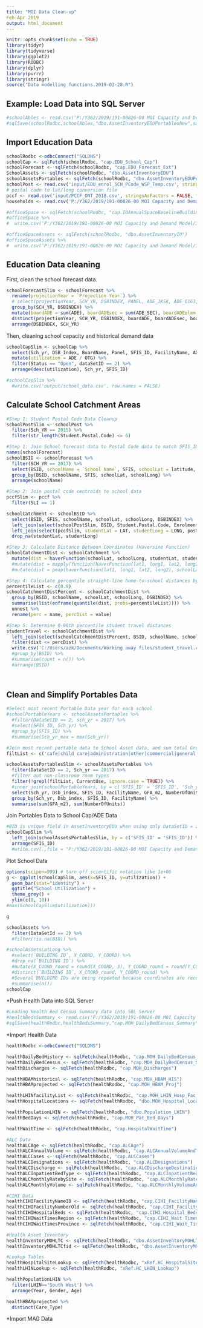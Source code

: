 ```yaml
---
title: "MOI Data Clean-up"
Feb-Apr 2019
output: html_document
---
```


```r
knitr::opts_chunk$set(echo = TRUE)
library(tidyr)
library(tidyverse)
library(ggplot2)
library(RODBC)
library(dplyr)
library(purrr)
library(stringr)
source("Data modelling functions.2019-03-28.R")
```

## Example: Load Data into SQL Server
```r
#schoolAbles <- read.csv('P:/Y362/2019/191-00826-00 MOI Capacity and Demand Model/3. Modelling/dboAssetInventoryEDUPortable2.csv')
#sqlSave(schoolRodbc,schoolAbles,"dbo.AssetInventoryEDUPortablesNew",safer=FALSE,append=TRUE)
```


## Import Education Data
```r
schoolRodbc <-odbcConnect("SQLDNS")
schoolCap <- sqlFetch(schoolRodbc, "cap.EDU_School_Cap")
schoolForecast <- sqlFetch(schoolRodbc, "cap.EDU_Forecast_Ext")
SchoolAssets <- sqlFetch(schoolRodbc, "dbo.AssetInventoryEDU")
schoolAssetsPortables <- sqlFetch(schoolRodbc, "dbo.AssetInventoryEDUPortableNew")
schoolPost <- read.csv('input/EDU_enrol_SCH_PCode_WSP_Temp.csv', stringsAsFactors = FALSE)
# postal code to lat/long conversion file
pccf <- read.csv('input/PCCF_ONT_2018.csv', stringsAsFactors = FALSE, fileEncoding = "UTF-8-BOM") 
households <- read.csv('P:/Y362/2019/191-00826-00 MOI Capacity and Demand Model/6. Maps/households_2011.csv.gz')

#officeSpace <- sqlFetch(schoolRodbc, "cap.IOAnnualSpaceBaselineBuilding")
#officeSpace %>%
#  write.csv('P:/Y362/2019/191-00826-00 MOI Capacity and Demand Model/3. Modelling/OfficeSpaceData.csv', row.names = FALSE)

#officeSpaceAssets <- sqlFetch(schoolRodbc, "dbo.AssetInventoryIO")
#officeSpaceAssets %>%
#  write.csv('P:/Y362/2019/191-00826-00 MOI Capacity and Demand Model/3. Modelling/OfficeSpaceAssetData.csv', row.names = FALSE)

```

## Education Data cleaning

First, clean the school forecast data.

```r
schoolForecastSlim <- schoolForecast %>%
  rename(projectionYear = `Projection Year`) %>%
  # select(projectionYear, SCH_YR, DSBINDEX, PANEL, ADE_JKSK, ADE_G1G3, ADE_G4G8, ADE_SEC, ADE)
  group_by(SCH_YR, DSBINDEX) %>%
  mutate(boardADE = sum(ADE), boardADEsec = sum(ADE_SEC), boardADEelem = sum(ADE_ELEM), boardADEjksk = sum(ADE_JKSK), boardADEg1g3 = sum(ADE_G1G3), boardADEg4g8 = sum(ADE_G4G8)) %>%
  distinct(projectionYear, SCH_YR, DSBINDEX, boardADE, boardADEsec, boardADEelem, boardADEjksk, boardADEg1g3, boardADEg4g8) %>%
  arrange(DSBINDEX, SCH_YR)
```

Then, cleaning school capacity and historical demand data
```r
schoolCapSlim <- schoolCap %>%
  select(Sch_yr, DSB_Index, BoardName, Panel, SFIS_ID, FacilityName, ADE, OTG, Latitude, longitude, Status, dataSetID) %>%
  mutate(utilization = ADE / OTG) %>%
  filter(Status == "Open", dataSetID == 2) %>%
  arrange(desc(utilization), Sch_yr, SFIS_ID)

#schoolCapSlim %>%
  #write.csv('output/school_data.csv', row.names = FALSE)
```

## Calculate School Catchment Areas
```r
#Step 1: Student Postal Code Data Cleanup
schoolPostSlim <- schoolPost %>%
  filter(Sch_YR == 2015) %>%
  filter(str_length(Student.Postal.Code) <= 6)

#Step 1: Join School forecast data to Postal Code data to match SFIS_ID to BSID
names(schoolForecast)
schoolBSID <- schoolForecast %>%
  filter(SCH_YR == 2017) %>%
  select(BSID, schoolName = `School Name`, SFIS, schoolLat = latitude, schoolLong = longitude, DSBINDEX) %>%
  group_by(BSID, schoolName, SFIS, schoolLat, schoolLong) %>%
  arrange(schoolName)

#Step 2: Join postal code centroids to school data
pccfSlim <- pccf %>%
  filter(SLI == 1)

schoolCatchment <- schoolBSID %>%
  select(BSID, SFIS, schoolName, schoolLat, schoolLong, DSBINDEX) %>%
  left_join(select(schoolPostSlim, BSID, Student.Postal.Code, Enrolment), by = c('BSID' = 'BSID')) %>%
  left_join(select(pccfSlim, studentLat = LAT, studentLong = LONG, postalCode), by = c('Student.Postal.Code' = 'postalCode')) %>%
  drop_na(studentLat, studentLong)

#Step 3: Calculate Distance Between Coordinates (Haversine Function)
schoolCatchmentDist <- schoolCatchment %>%
  mutate(dist = haverFunction(schoolLat, schoolLong, studentLat, studentLong))
  #mutate(dist = mapply(function(haverFunction(lat1, long1, lat2, long2), schoolLat, schoolLong, studentLat, studentLong))
  #mutate(dist = pmap(haverFunction(lat1, long1, lat2, long2), schoolLat, schoolLong, studentLat, studentLong))

#Step 4: Calculate percentile straight-line home-to-school distances by BSID
percentileList <- c(0.9)
schoolCatchmentDistPercent <- schoolCatchmentDist %>%
  group_by(BSID, schoolName, schoolLat, schoolLong, DSBINDEX) %>%
  summarise(list(enframe(quantile(dist, probs=percentileList)))) %>%
  unnest %>%
  rename(perc = name, percDist = value)

#Step 5: Determine 0-90th percentile student travel distances
studentTravel <- schoolCatchmentDist %>%
  left_join(select(schoolCatchmentDistPercent, BSID, schoolName, schoolLat, percDist, DSBINDEX), by = c('BSID' = 'BSID')) %>%
  filter(dist <= percDist) %>%
  write.csv('C:/Users/azk/Documents/Working away files/student_travel.csv')
  #group_by(BSID) %>%
  #summarise(count = n()) %>%
  #arrange(BSID)

  
```

## Clean and Simplify Portables Data
```r
#Select most recent Portable Data year for each school
#schoolPortableYears <- schoolAssetsPortables %>%
  #filter(DataSetID == 2, sch_yr = 2017) %>%
  #select(SFIS_ID, Sch_yr) %>%
  #group_by(SFIS_ID) %>%
  #summarise(Sch_yr_max = max(Sch_yr))

#Join most recent portable data to School Asset data, and sum total Ground Floor Area and Number of Portable Units by school
filtList <- c('cafe|child care|administration|other|commercial|general|best start|staff')

schoolAssetsPortablesSlim <- schoolAssetsPortables %>%
  filter(DataSetID == 2, Sch_yr == 2017) %>%
  #filter out non-classroom room types
  filter(!grepl(filtList, CurrentUse, ignore.case = TRUE)) %>%
  #inner_join(schoolPortableYears, by = c('SFIS_ID' = 'SFIS_ID', 'Sch_yr' = 'Sch_yr_max')) %>%
  select(Sch_yr, Dsb_index, SFIS_ID, FacilityName, GFA_m2, NumberOfUnits) %>%
  group_by(Sch_yr, Dsb_index, SFIS_ID, FacilityName) %>%
  summarise(sum(GFA_m2), sum(NumberOfUnits))

```

Join Portables Data to School Cap/ADE Data
```r
#BID is unique field in AssetInventoryEDU when using only DataSetID = 2 and BID is not null
schoolCapSlim %>%
  left_join(schoolAssetsPortablesSlim, by = c('SFIS_ID' = 'SFIS_ID')) %>%
  arrange(SFIS_ID)
  #write.csv(.,file = "P:/Y362/2019/191-00826-00 MOI Capacity and Demand Model/3. Modelling/schoolCapPortables.csv")
```

Plot School Data
```r
options(scipen=999) # turn off scientific notation like 1e+06
g <- ggplot(schoolCapSlim, aes(x=SFIS_ID, y=utilization)) +
  geom_bar(stat="identity") +
  ggtitle("School Utilization") + 
  theme_grey() +
  ylim(c(0, 10))
#max(SchoolCapSlim$utilization)))

g
```


```r
schoolAssets %>%
  filter(DataSetId == 2) %>%
  #filter(!is.na(BID)) %>%

#schoolAssetsLatLong %>%
  #select(`BUILDING ID`, X_COORD, Y_COORD) %>%
  #drop_na(`BUILDING ID`) %>%
  #mutate(X_COORD_round = round(X_COORD, 3), Y_COORD_round = round(Y_COORD, 3)) %>%
  #distinct(`BUILDING ID`, X_COORD_round, Y_COORD_round) %>%
  #Several BUILDING IDs are being repeated because coordinates are recorded differently for duplicate copies of the Building ID; this happens at all scales of precision; must choose acceptable level of precision and then choose mechanism for selecting "correct" lat/long
  #summarise(n())
schoolCap
```


*Push Health Data into SQL Server
```r
#Loading Health Bed Census Summary data into SQL Server
#healthBedsSummary <- read.csv('P:/Y362/2019/191-00826-00 MOI Capacity and Demand Model/3. Modelling/Received files/Data received 2019-03-01/MOH_DailyBedCensus_Summary.txt')
#sqlSave(healthRodbc,healthBedsSummary,"cap.MOH_DailyBedCensus_Summary",safer=FALSE, fast=TRUE)
```



*Import Health Data
```r
healthRodbc <-odbcConnect("SQLDNS")

healthDailyBedHistory <- sqlFetch(healthRodbc, "cap.MOH_DailyBedCensus_Historical")
healthDailyBedCensus <- sqlFetch(healthRodbc, "cap.MOH_DailyBedCensus_Summary")
healthDischarges <- sqlFetch(healthRodbc, "cap.MOH_Discharges")

healthHBAMhistorical <- sqlFetch(healthRodbc, "cap.MOH_HBAM_HIS")
healthHBAMprojected <- sqlFetch(healthRodbc, "cap.MOH_HBAM_Proj")

healthLHINfacilityList <- sqlFetch(healthRodbc, "cap.MOH_LHIN_Hosp_Fac_List")
healthHospitalLocations <- sqlFetch(healthRodbc, "dbo.MOH_Hospital_Locations")

healthPopulationLHIN <- sqlFetch(healthRodbc, "dbo.Population_LHIN")
healthBedDays <- sqlFetch(healthRodbc, "cap.MOH_Pat_Bed_Days")

healthWaitTime <- sqlFetch(healthRodbc, "cap.HospitalWaitTime")

#ALC Data
healthALCAge <- sqlFetch(healthRodbc, "cap.ALCAge")
healthALCAnnualVolume <- sqlFetch(healthRodbc, "cap.ALCAnnualVolumeAndTotalDays")
healthALCCases <- sqlFetch(healthRodbc, "cap.ALCCases")
healthALCDesignations <- sqlFetch(healthRodbc, "cap.ALCDesignations")
healthALCDischarge <- sqlFetch(healthRodbc, "cap.ALCDischargeDestination")
healthALCInpatientBedType <- sqlFetch(healthRodbc, "cap.ALCInpatientBedType")
healthALCMonthlyRatebySite <- sqlFetch(healthRodbc, "cap.ALCMonthlyRateByProvinceLHINFacilitySite")
healthALCMonthlyVolume <- sqlFetch(healthRodbc, "cap.ALCMonthlyVolumeAndTotalDays")

#CIHI Data
healthCIHIFacilityNameID <- sqlFetch(healthRodbc, "cap.CIHI_FacilityName_FacilityID")
healthCIHIFacilityNumberOld <- sqlFetch(healthRodbc, "cap.CIHI_FacilityNumber_OLD")
healthCIHIHospitalBeds <- sqlFetch(healthRodbc, "cap.CIHI_Hospital_Beds")
healthCIHIWaitTimesRegion <- sqlFetch(healthRodbc, "cap.CIHI_Wait Times by Region")
healthCIHIWaitTimesProvince <- sqlFetch(healthRodbc, "cap.CIHI_Wait_Time_Data_by_Province")

#Health Asset Inventory
healthInventoryMOHLTC <- sqlFetch(healthRodbc, "dbo.AssetInventoryMOHLTC")
healthInventoryMOHLTCfid <- sqlFetch(healthRodbc, "dbo.AssetInventoryMOHLTC_FID_Map")

#Lookup Tables
healthHospitalSiteLookup <- sqlFetch(healthRodbc, "xRef.HC_HospitalSite_Lookup")
healthLHINLookup <- sqlFetch(healthRodbc, "xRef.HC_LHIN_Lookup")

healthPopulationLHIN %>%
  filter(LHIN=='South West') %>%
  arrange(Year, Gender, Age)

healthHBAMprojected %>%
  distinct(Care_Type)

```

*Import MAG Data
```r

```




